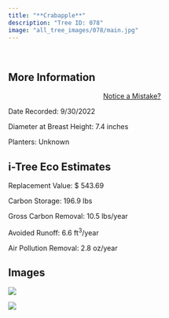 ```yaml
---
title: "**Crabapple**"
description: "Tree ID: 078"
image: "all_tree_images/078/main.jpg"
---
```


<br>

## **More Information**
::: column-margin
<center><a class="button" href="https://forms.gle/W6f5nwYxrM33hF4f7">Notice a Mistake?</a></center>
:::


Date Recorded:  9/30/2022

Diameter at Breast Height:  7.4  inches

Planters:  Unknown

## **i-Tree Eco Estimates**


 Replacement Value: $ 543.69

 Carbon Storage:  196.9  lbs

 Gross Carbon Removal:  10.5  lbs/year

 Avoided Runoff:  6.6  ft<sup>3</sup>/year

 Air Pollution Removal:  2.8  oz/year

## **Images**


 ![](all_tree_images/078/IMG_6590.jpg)

 ![](all_tree_images/078/main.jpg)
